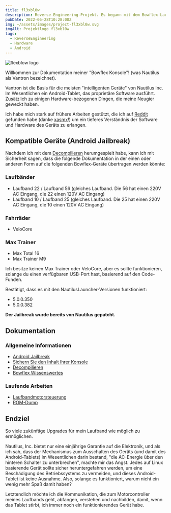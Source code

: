 ```yaml
---
title: fl3xbl0w
description: Reverse-Engineering-Projekt. Es begann mit dem Bowflex Laufband 22, wurde aber später auf jede Maschine mit Android von Nautilus Inc. (Nautilus, Bowflex, Schwinn) verallgemeinert.
pubDate: 2022-05-28T10:28:00Z
img: ~/assets/images/project-fl3xbl0w.svg
imgAlt: Projektlogo fl3xbl0w
tags:
  - ReverseEngineering
  - Hardware
  - Android
---
```



<Image src={HeaderImage} alt="flexblow logo" format="webp" width={800} />

Willkommen zur Dokumentation meiner "Bowflex Konsole"! (was Nautilus als Vantron bezeichnet).

Vantron ist die Basis für die meisten "intelligenten Geräte" von Nautilus Inc. Im Wesentlichen ein Android-Tablet, das proprietäre Software ausführt. Zusätzlich zu einigen Hardware-bezogenen Dingen, die meine Neugier geweckt haben.

Ich habe mich stark auf frühere Arbeiten gestützt, die ich auf [Reddit](https://www.reddit.com/r/Bowflex/comments/mi8wdo/unlocking_bowflex_velocore/) gefunden habe (danke [xasmx](https://www.reddit.com/user/xasmx/)!) um ein tieferes Verständnis der Software und Hardware des Geräts zu erlangen.

## Kompatible Geräte (Android Jailbreak)

Nachdem ich mit dem <a href="/de/projects/fl3xbl0w/decompiling" target="_self">Decompilieren</a> herumgespielt habe, kann ich mit Sicherheit sagen, dass die folgende Dokumentation in der einen oder anderen Form auf die folgenden Bowflex-Geräte übertragen werden könnte:

### Laufbänder

- Laufband 22 / Laufband 56 (gleiches Laufband. Die 56 hat einen 220V AC Eingang, die 22 einen 120V AC Eingang)
- Laufband 10 / Laufband 25 (gleiches Laufband. Die 25 hat einen 220V AC Eingang, die 10 einen 120V AC Eingang)

### Fahrräder

- VeloCore

### Max Trainer

- Max Total 16
- Max Trainer M9

Ich besitze keinen Max Trainer oder VeloCore, aber es sollte funktionieren, solange du einen verfügbaren USB-Port hast, basierend auf den Code-Funden.

Bestätigt, dass es mit den NautilusLauncher-Versionen funktioniert:

- 5.0.0.350
- 5.0.0.382

**Der Jailbreak wurde bereits von Nautilus gepatcht.**

## Dokumentation

### Allgemeine Informationen

- <a href="/de/projects/fl3xbl0w/jailbreak" target="_self">
    Android Jailbreak
  </a>
- <a href="/de/projects/fl3xbl0w/backup" target="_self">
    Sichern Sie den Inhalt Ihrer Konsole
  </a>
- <a href="/de/projects/fl3xbl0w/decompiling" target="_self">
    Decompilieren
  </a>
- <a href="/de/projects/fl3xbl0w/quirks" target="_self">
    Bowflex Wissenswertes
  </a>

### Laufende Arbeiten

- <a href="/de/projects/fl3xbl0w/treadmotor" target="_self">
    Laufbandmotorsteuerung
  </a>
- <a href="/de/projects/fl3xbl0w/romdump" target="_self">
    ROM-Dump
  </a>

## Endziel

So viele zukünftige Upgrades für mein Laufband wie möglich zu ermöglichen.

Nautilus, Inc. bietet nur eine einjährige Garantie auf die Elektronik, und als ich sah, dass der Mechanismus zum Ausschalten des Geräts (und damit des Android-Tablets) im Wesentlichen darin bestand, "die AC-Energie über den hinteren Schalter zu unterbrechen", machte mir das Angst. Jedes auf Linux basierende Gerät sollte sicher heruntergefahren werden, um eine Beschädigung des Betriebssystems zu vermeiden, und dieses Android-Tablet ist keine Ausnahme. Also, solange es funktioniert, warum nicht ein wenig mehr Spaß damit haben?

Letztendlich möchte ich die Kommunikation, die zum Motorcontroller meines Laufbands geht, abfangen, verstehen und nachbilden, damit, wenn das Tablet stirbt, ich immer noch ein funktionierendes Gerät habe.
